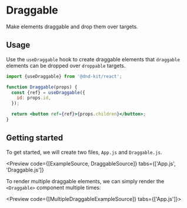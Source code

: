 
# Draggable

Make elements draggable and drop them over targets.

<Preview of={BasicSetup} hero />

## Usage

Use the `useDraggable` hook to create draggable elements that `draggable` elements can be dropped over `droppable` targets.

```jsx
import {useDraggable} from '@dnd-kit/react';

function Draggable(props) {
  const {ref} = useDraggable({
    id: props.id,
  });

  return <button ref={ref}>{props.children}</button>;
}
```

## Getting started

To get started, we will create two files, `App.js` and `Draggable.js`.

<Preview
  code={[ExampleSource, DraggableSource]}
  tabs={['App.js', 'Draggable.js']}
>
  <Example />
</Preview>

To render multiple draggable elements, we can simply render the `<Draggable>` component multiple times:

<Preview code={[MultipleDraggableExampleSource]} tabs={['App.js']}>
  <MultipleDraggableExample />
</Preview>
